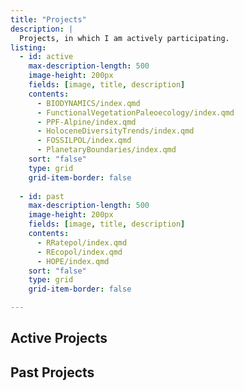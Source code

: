 ```yaml
---
title: "Projects"
description: |
  Projects, in which I am actively participating.
listing:
  - id: active
    max-description-length: 500
    image-height: 200px
    fields: [image, title, description]
    contents: 
      - BIODYNAMICS/index.qmd
      - FunctionalVegetationPaleoecology/index.qmd
      - PPF-Alpine/index.qmd
      - HoloceneDiversityTrends/index.qmd
      - FOSSILPOL/index.qmd
      - PlanetaryBoundaries/index.qmd
    sort: "false" 
    type: grid
    grid-item-border: false
  
  - id: past
    max-description-length: 500
    image-height: 200px
    fields: [image, title, description]
    contents: 
      - RRatepol/index.qmd
      - REcopol/index.qmd
      - HOPE/index.qmd
    sort: "false" 
    type: grid
    grid-item-border: false

---
```


## Active Projects

::: {#active}
:::

## Past Projects
::: {#past}
:::